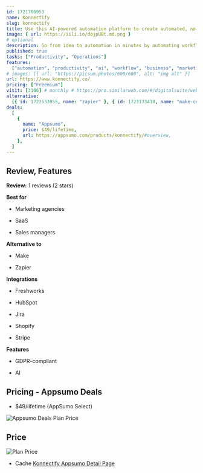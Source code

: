 ```yaml
---
id: 1721706953
name: Konnectify
slug: konnectify
title: Use this AI-powered automation platform to create automated, no-code workflows in minutes
image: { url: https://iili.io/dojpUBt.md.png }
# optional
description: Go from idea to automation in minutes by automating workflows—no coding requiredBring 100+ apps together so you can save time and boost productivity
published: true
tasks: ["Productivity", "Operations"]
features:
  ["automation", "productivity", "ai", "workflow", "business", "marketing"]
# images: [{ url: "https://picsum.photos/600/600", alt: "img alt" }]
url: https://www.konnectify.co/
pricing: ["Freemium"]
visit: [3106] # monthly # https://pro.similarweb.com/#/digitalsuite/websiteanalysis/home
alternative:
  [{ id: 1722533955, name: "zapier" }, { id: 1723133418, name: "make-com" }]
deals:
  [
    {
      name: "Appsumo",
      price: $49/lifetime,
      url: https://appsumo.com/products/konnectify/#overview,
    },
  ]
---
```


## Review, Features

**Review:** 1 reviews (2 stars)

**Best for**

- Marketing agencies

- SaaS

- Sales managers

**Alternative to**

- Make

- Zapier

**Integrations**

- Freshworks

- HubSpot

- Jira

- Shopify

- Stripe

**Features**

- GDPR-compliant

- AI

## Pricing - Appsumo Deals

- $49/lifetime (AppSumo Select)

<Img src="https://iili.io/dolg8LG.png" alt="Appsumo Deals Plan Price" />

## Price

<Img
  src="https://p140.p3.n0.cdn.zight.com/items/v1u9Jyvg/871939fb-9ee0-48fb-aa50-3574b5fe9e10.jpg"
  alt="Plan Price"
/>

- Cache [Konnectify Appsumo Detail Page](https://iili.io/doSHKNt.png)
